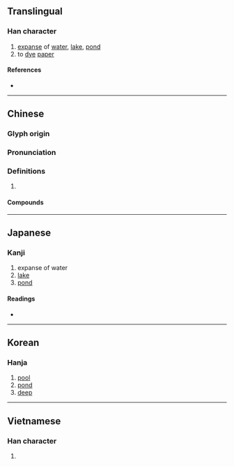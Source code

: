 {{character info/new}}
==Translingual==

===Han character===
{{Han char|rn=85|rad=水|as=12|sn=15|four=34186|canj=ETLC|ids=⿰氵黄}}

# [[expanse]] of [[water]], [[lake]], [[pond]]
# to [[dye]] [[paper]]

====References====
* {{Han ref|kx=0649.200|dkj=18251|dj=1059.130|hdz=31713.080|uh=6F62|ud=28514|bh=E643|bd=58947}}

----

==Chinese==
{{zh-forms}}

===Glyph origin===
{{Han etym}}

===Pronunciation===
{{zh-pron
|m=huáng
|c=wong4
|mn=hóng/hông
|mc=y
|oc=y
|cat=n,v
}}

===Definitions===
{{zh-hanzi}}

# {{rfdef|zh}}

====Compounds====
{{zh-der|弄兵潢池|天潢|天潢貴胄|潢汙|潢潢|潢洋|潢漾|潢池|潢潦可薦|斷港絕潢|潢星|潢池弄兵|銀潢|裝潢}}

----

==Japanese==

===Kanji===
{{ja-kanji|grade=|rs=水12}}

# expanse of water
# [[lake]]
# [[pond]]

====Readings====
* {{ja-readings|on=[[こう]] (kō), [[おう]] (ō)|kun=[[いけ]] (ike)}}

----

==Korean==

===Hanja===
{{ko-hanja|hangeul=황|eumhun=|rv=hwang|mr=hwang|y=hwang}}

# [[pool]]
# [[pond]]
# [[deep]]

----

==Vietnamese==

===Han character===
{{vi-hantu|[[hoàng]]|rs=水12}}

# {{defn|lang=vi|sort=水12}}